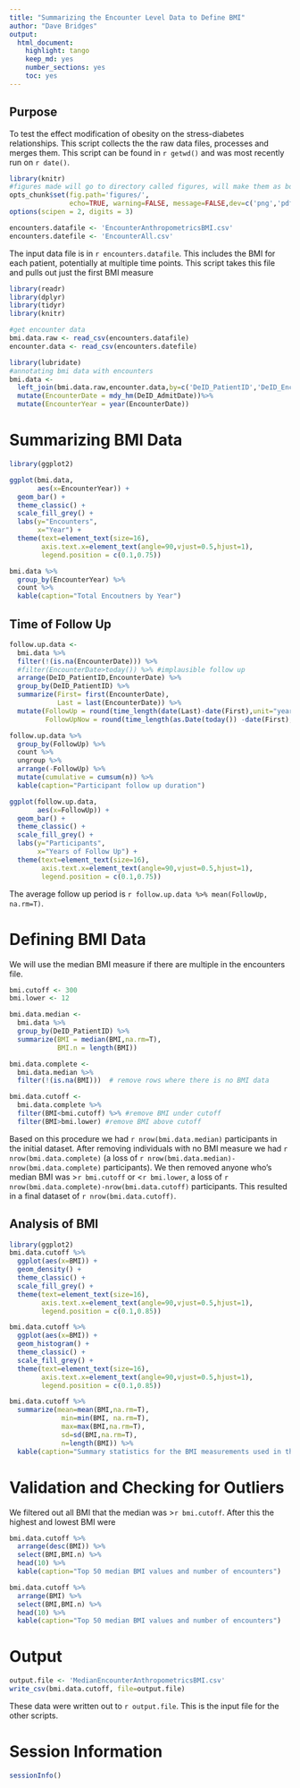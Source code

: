 ```yaml
---
title: "Summarizing the Encounter Level Data to Define BMI"
author: "Dave Bridges"
output:
  html_document:
    highlight: tango
    keep_md: yes
    number_sections: yes
    toc: yes
---
```


## Purpose

To test the effect modification of obesity on the stress-diabetes relationships. This script collects the the raw data files, processes and merges them. This script can be found in `r getwd()` and was most recently run on `r date()`.

```r
library(knitr)
#figures made will go to directory called figures, will make them as both png and pdf files 
opts_chunk$set(fig.path='figures/',
               echo=TRUE, warning=FALSE, message=FALSE,dev=c('png','pdf'))
options(scipen = 2, digits = 3)

encounters.datafile <- 'EncounterAnthropometricsBMI.csv'
encounters.datefile <- 'EncounterAll.csv'
```

The input data file is in `r encounters.datafile`. This includes the BMI for each patient, potentially at multiple time points. This script takes this file and pulls out just the first BMI measure

```r
library(readr)
library(dplyr)
library(tidyr)
library(knitr)

#get encounter data
bmi.data.raw <- read_csv(encounters.datafile) 
encounter.data <- read_csv(encounters.datefile)

library(lubridate)
#annotating bmi data with encounters
bmi.data <- 
  left_join(bmi.data.raw,encounter.data,by=c('DeID_PatientID','DeID_EncounterID')) %>%
  mutate(EncounterDate = mdy_hm(DeID_AdmitDate))%>%
  mutate(EncounterYear = year(EncounterDate)) 
```

# Summarizing BMI Data

```r
library(ggplot2)

ggplot(bmi.data,
       aes(x=EncounterYear)) +
  geom_bar() +
  theme_classic() +
  scale_fill_grey() +
  labs(y="Encounters",
       x="Year") +
  theme(text=element_text(size=16),
        axis.text.x=element_text(angle=90,vjust=0.5,hjust=1),
        legend.position = c(0.1,0.75))

bmi.data %>%
  group_by(EncounterYear) %>%
  count %>%
  kable(caption="Total Encoutners by Year")
```

## Time of Follow Up

```r
follow.up.data <-
  bmi.data %>%
  filter(!(is.na(EncounterDate))) %>%
  #filter(EncounterDate>today()) %>% #implausible follow up
  arrange(DeID_PatientID,EncounterDate) %>%
  group_by(DeID_PatientID) %>%
  summarize(First= first(EncounterDate),
            Last = last(EncounterDate)) %>%
  mutate(FollowUp = round(time_length(date(Last)-date(First),unit="years"),0),
         FollowUpNow = round(time_length(as.Date(today()) -date(First),unit="years"),0)) 

follow.up.data %>%
  group_by(FollowUp) %>%
  count %>% 
  ungroup %>%
  arrange(-FollowUp) %>%
  mutate(cumulative = cumsum(n)) %>%
  kable(caption="Participant follow up duration")

ggplot(follow.up.data,
       aes(x=FollowUp)) +
  geom_bar() +
  theme_classic() +
  scale_fill_grey() +
  labs(y="Participants",
       x="Years of Follow Up") +
  theme(text=element_text(size=16),
        axis.text.x=element_text(angle=90,vjust=0.5,hjust=1),
        legend.position = c(0.1,0.75))
```

The average follow up period is `r follow.up.data %>% mean(FollowUp, na.rm=T)`.

# Defining BMI Data

We will use the median BMI measure if there are multiple in the encounters file.

```r
bmi.cutoff <- 300
bmi.lower <- 12

bmi.data.median <- 
  bmi.data %>%
  group_by(DeID_PatientID) %>%
  summarize(BMI = median(BMI,na.rm=T),
            BMI.n = length(BMI)) 

bmi.data.complete <-
  bmi.data.median %>%
  filter(!(is.na(BMI)))  # remove rows where there is no BMI data

bmi.data.cutoff <-
  bmi.data.complete %>%
  filter(BMI<bmi.cutoff) %>% #remove BMI under cutoff
  filter(BMI>bmi.lower) #remove BMI above cutoff
```

Based on this procedure we had `r nrow(bmi.data.median)` participants in the initial dataset.  After removing individuals with no BMI measure we had `r nrow(bmi.data.complete)` (a loss of `r nrow(bmi.data.median)-nrow(bmi.data.complete)` participants).  We then removed anyone who's median BMI was >`r bmi.cutoff` or <`r bmi.lower`, a loss of `r nrow(bmi.data.complete)-nrow(bmi.data.cutoff)` participants.  This resulted in a final dataset of `r nrow(bmi.data.cutoff)`.

## Analysis of BMI

```r
library(ggplot2)
bmi.data.cutoff %>%
  ggplot(aes(x=BMI)) +
  geom_density() +
  theme_classic() +
  scale_fill_grey() +
  theme(text=element_text(size=16),
        axis.text.x=element_text(angle=90,vjust=0.5,hjust=1),
        legend.position = c(0.1,0.85))

bmi.data.cutoff %>%
  ggplot(aes(x=BMI)) +
  geom_histogram() +
  theme_classic() +
  scale_fill_grey() +
  theme(text=element_text(size=16),
        axis.text.x=element_text(angle=90,vjust=0.5,hjust=1),
        legend.position = c(0.1,0.85))

bmi.data.cutoff %>%
  summarize(mean=mean(BMI,na.rm=T),
             min=min(BMI, na.rm=T),
             max=max(BMI,na.rm=T),
             sd=sd(BMI,na.rm=T),
             n=length(BMI)) %>%
  kable(caption="Summary statistics for the BMI measurements used in this study")
```

# Validation and Checking for Outliers

We filtered out all BMI that the median was \>`r bmi.cutoff`. After this the highest and lowest BMI were

```r
bmi.data.cutoff %>%
  arrange(desc(BMI)) %>%
  select(BMI,BMI.n) %>%
  head(10) %>%
  kable(caption="Top 50 median BMI values and number of encounters")

bmi.data.cutoff %>%
  arrange(BMI) %>%
  select(BMI,BMI.n) %>%
  head(10) %>%
  kable(caption="Top 50 median BMI values and number of encounters")
```

# Output

```r
output.file <- 'MedianEncounterAnthropometricsBMI.csv'
write_csv(bmi.data.cutoff, file=output.file)
```

These data were written out to `r output.file`. This is the input file for the other scripts.

# Session Information

```r
sessionInfo()
```
